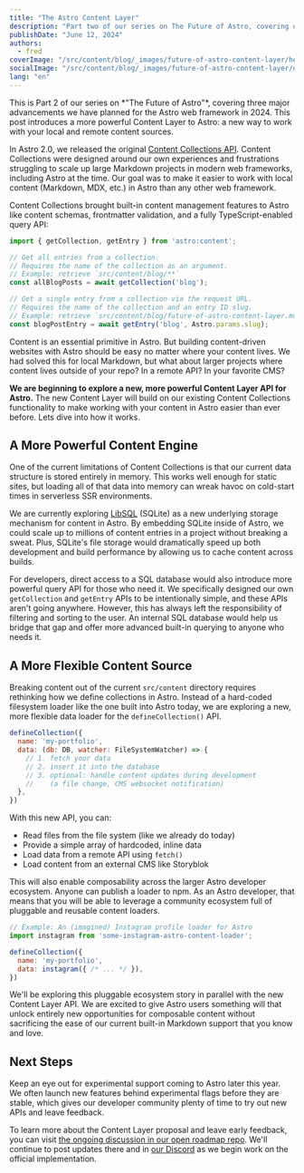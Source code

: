 ```yaml
---
title: "The Astro Content Layer"
description: "Part two of our series on The Future of Astro, covering our plans for the next evolution of content management in Astro."
publishDate: "June 12, 2024"
authors:
  - fred
coverImage: "/src/content/blog/_images/future-of-astro-content-layer/header-astro-content-layer.webp"
socialImage: "/src/content/blog/_images/future-of-astro-content-layer/og-astro-content-layer.webp"
lang: "en"
---
```



<BlogSummary>
  This is Part 2 of our series on *"The Future of Astro"*, covering three major advancements we have planned for the Astro web framework in 2024. This post introduces a more powerful Content Layer to Astro: a new way to work with your local and remote content sources.
</BlogSummary>


In Astro 2.0, we released the original [Content Collections API](https://docs.astro.build/en/guides/content-collections/). Content Collections were designed around our own experiences and frustrations struggling to scale up large Markdown projects in modern web frameworks, including Astro at the time. Our goal was to make it easier to work with local content (Markdown, MDX, etc.) in Astro than any other web framework. 

Content Collections brought built-in content management features to Astro like content schemas, frontmatter validation, and a fully TypeScript-enabled query API: 

```js
import { getCollection, getEntry } from 'astro:content';

// Get all entries from a collection.
// Requires the name of the collection as an argument.
// Example: retrieve `src/content/blog/**`
const allBlogPosts = await getCollection('blog');

// Get a single entry from a collection via the request URL.
// Requires the name of the collection and an entry ID slug.
// Example: retrieve `src/content/blog/future-of-astro-content-layer.mdx`
const blogPostEntry = await getEntry('blog', Astro.params.slug);
```

Content is an essential primitive in Astro. But building content-driven websites with Astro should be easy no matter where your content lives. We had solved this for local Markdown, but what about larger projects where content lives outside of your repo? In a remote API? In your favorite CMS? 

**We are beginning to explore a new, more powerful Content Layer API for Astro.** The new Content Layer will build on our existing Content Collections functionality to make working with your content in Astro easier than ever before. Lets dive into how it works.

## A More Powerful Content Engine

One of the current limitations of Content Collections is that our current data structure is stored entirely in memory. This works well enough for static sites, but loading all of that data into memory can wreak havoc on cold-start times in serverless SSR environments.

We are currently exploring [LibSQL](https://github.com/tursodatabase/libsql) (SQLite) as a new underlying storage mechanism for content in Astro. By embedding SQLite inside of Astro, we could scale up to millions of content entries in a project without breaking a sweat. Plus, SQLite's file storage would dramatically speed up both development and build performance by allowing us to cache content across builds.

For developers, direct access to a SQL database would also introduce more powerful query API for those who need it. We specifically designed our own `getCollection` and `getEntry` APIs to be intentionally simple, and these APIs aren't going anywhere. However, this has always left the responsibility of filtering and sorting to the user. An internal SQL database would help us bridge that gap and offer more advanced built-in querying to anyone who needs it.

## A More Flexible Content Source 

Breaking content out of the current `src/content` directory requires rethinking how we define collections in Astro. Instead of a hard-coded filesystem loader like the one built into Astro today, we are exploring a new, more flexible data loader for the `defineCollection()` API.

```js
defineCollection({
  name: 'my-portfolio',
  data: (db: DB, watcher: FileSystemWatcher) => {
    // 1. fetch your data
    // 2. insert it into the database
    // 3. optional: handle content updates during development
    //    (a file change, CMS websocket notification)
  },
})
```

With this new API, you can:
- Read files from the file system (like we already do today) 
- Provide a simple array of hardcoded, inline data
- Load data from a remote API using `fetch()`
- Load content from an external CMS like Storyblok

This will also enable composability across the larger Astro developer ecosystem. Anyone can publish a loader to npm. As an Astro developer, that means that you will be able to leverage a community ecosystem full of pluggable and reusable content loaders.


```js
// Example: An (imagined) Instagram profile loader for Astro
import instagram from 'some-instagram-astro-content-loader';

defineCollection({
  name: 'my-portfolio',
  data: instagram({ /* ... */ }),
})
```

We'll be exploring this pluggable ecosystem story in parallel with the new Content Layer API. We are excited to give Astro users something will that unlock entirely new opportunities for composable content without sacrificing the ease of our current built-in Markdown support that you know and love.


## Next Steps

Keep an eye out for experimental support coming to Astro later this year. We often launch new features behind experimental flags before they are stable, which gives our developer community plenty of time to try out new APIs and leave feedback. 

To learn more about the Content Layer proposal and leave early feedback, you can visit [the ongoing discussion in our open roadmap repo](https://github.com/withastro/roadmap/issues/946). We'll continue to post updates there and in [our Discord](https://astro.build/chat) as we begin work on the official implementation.